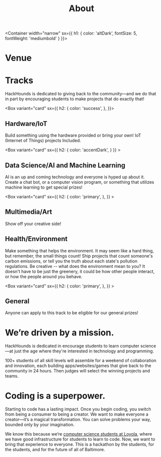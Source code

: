 
<Header sx={{ bg: 'primary' }} width="narrow">

# About

</Header>

<Container
width="narrow"
sx={{
    h1: {
        color: 'altDark',
        fontSize: 5,
        fontWeight: 'mediumbold'
    }
}}>

# Venue

</Container>

<Gallery>

<Photo showAlt alt="Loyola's newest building, the Fernandez Center" src="/static/venue/exterior.jpg" />
<Photo showAlt alt="The place where you'll spend the majority of your time hacking." src="/static/venue/hackspace.jpg" />

</Gallery>

<Container width="narrow">

# Tracks

HackHounds is dedicated to giving back to the community—and we do that in part by encouraging students to make projects that do exactly that!

</Container>

<Gallery>

<Box variant="card"
sx={{
        h2: {
            color: 'success',
        },
    }}>

## Hardware/IoT

Build something using the hardware provided or bring your own! IoT (Internet of Things) projects Included.

</Box>

<Box variant="card"
sx={{
        h2: {
            color: 'accentDark',
        }
    }} >

## Data Science/AI and Machine Learning

AI is an up and coming technology and everyone is hyped up about it. Create a chat bot, or a computer vision program, or something that utilizes machine learning to get special prizes!

</Box>

<Box variant="card"
sx={{
        h2: {
            color: 'primary',
        },
    }} >

## Multimedia/Art

Show off your creative side!

</Box>
<Box variant="card"
sx={{
        h2: {
            color: 'primary',
        },
    }} >

## Health/Environment

Make something that helps the environment. It may seem like a hard thing, but remember, the small things count! Ship projects that count someone's carbon emissions, or tell you the truth about each state's pollution regulations. Be creative -- what does the environment mean to you? It doesn't have to be just the greenery, it could be how other people interact, or how the people around you behave.

</Box>

<Box variant="card"
sx={{
        h2: {
            color: 'primary',
        },
    }} >

## General

Anyone can apply to this track to be eligible for our general prizes!

</Box>

</Gallery>
<Container width="narrow">

# We’re driven by a mission.

HackHounds is dedicated in encourage students to learn computer science—at just the age where they're interested in technology and programming.

100+ students of all skill levels will assemble for a weekend of collaboration and innovation, each building apps/websites/games that give back to the community in 24 hours. Then judges will select the winning projects and teams.

# Coding is a superpower.

Starting to code has a lasting impact. Once you begin coding, you switch from being a consumer to being a creator. We want to make everyone a creator—it’s a magical transformation. You can solve problems your way, bounded only by your imagination.

We know this because we’re [computer science students at Loyola](https://www.loyola.edu/academics/computer-science/), where we have good infrastructure for students to learn to code. Now, we want to bring that experience to everyone. This is a hackathon by the students, for the students, and for the future of all of Baltimore.

</Container>

